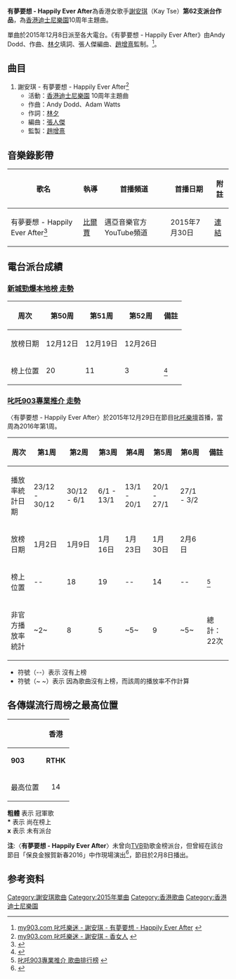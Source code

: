 {{onesource|time=2016-01-20T03:08:17+00:00}}
{{refimprove|time=2016-01-20T03:08:17+00:00}}
{{Infobox Single 
| Name           = 有夢要想 - Happily Ever After
| Cover          = 
| Artist         = [[謝安琪|謝安琪]]
| from Album     = 
| B-side         = 
| Released       = 2015年12月8日
| Format         = 電台派台
| Recorded       = 2015年
| Genre          = [[粵語流行音樂|粵語]]
| Length         = 
| Label          = [[邁亞音樂|邁亞音樂]]、[[Ban_Ban_Music|Ban Ban Music]]
| Writer         = [[林夕|林夕]]、Andy Dodd、Adam Watts、[[張人傑|張人傑]]
| Producer       = [[趙增熹|趙增熹]]
| Chronology     = [[謝安琪|謝安琪]]  派台單曲
| Last single    = 〈[[香女人|香女人]]〉<br/>(2015)
| This single    = 〈'''有夢要想 - Happily Ever After'''〉<br/>(2015)
| Next single    = 〈[[山林道_(歌曲)|山林道]]〉 <br/>(2016)
| Misc           = {{Extra album cover
  | Upper caption = 
  | Type = single
  | Cover         = 
  | Lower caption = 
}}
}}
'''有夢要想 - Happily Ever After'''為香港女歌手[[謝安琪|謝安琪]]（Kay Tse）'''第62支派台作品'''，為[[香港迪士尼樂園|香港迪士尼樂園]]10周年主題曲。

單曲於2015年12月8日派至各大電台。《有夢要想 - Happily Ever After》由Andy Dodd、{{le|Adam Watts|Adam Watts (musician)}}作曲、[[林夕|林夕]]填詞、張人傑編曲、[[趙增熹|趙增熹]]監制。<ref>[http://www.my903.com/my903/903music/detail.jsp?newsid=5408&category=search&index=0&keywords=%E8%AC%9D%E5%AE%89%E7%90%AA  my903.com 叱吒樂迷 - 謝安琪 - 有夢要想 - Happily Ever After] {{webarchive|url=https://web.archive.org/web/20170305002712/http://www.my903.com/my903/903music/detail.jsp?newsid=5408&category=search&index=0&keywords=%E8%AC%9D%E5%AE%89%E7%90%AA |date=2017-03-05 }}</ref>。

==曲目==
#謝安琪 - 有夢要想 - Happily Ever After<ref>[http://www.my903.com/my903/903music/detail.jsp?newsid=5188&category=search&index=0&keywords=%E9%A6%99%E5%A5%B3%E4%BA%BA  my903.com 叱吒樂迷 - 謝安琪 - 香女人] {{webarchive|url=https://web.archive.org/web/20170305001431/http://www.my903.com/my903/903music/detail.jsp?newsid=5188&category=search&index=0&keywords=%E9%A6%99%E5%A5%B3%E4%BA%BA |date=2017-03-05 }}</ref>
#*活動：[[香港迪士尼樂園|香港迪士尼樂園]] 10周年主題曲
#*作曲：Andy Dodd、Adam Watts
#*作詞：[[林夕|林夕]]
#*編曲：[[張人傑(音樂家)|張人傑]]
#*監製：[[趙增熹|趙增熹]]

==音樂錄影帶==
{| class="wikitable"
! 歌名 !! 執導 !! 首播頻道 !! 首播日期 !! 附註 
|-
|有夢要想 - Happily Ever After<ref>{{Cite web |url=http://www.youtube.com/watch?v=qfj2HJPLt58 |title=謝安琪 KAY TSE 最新官方MV《有夢要想-Happily Ever After》 |access-date=2016-03-02 |archive-date=2020-05-03 |archive-url=https://web.archive.org/web/20200503135216/https://www.youtube.com/watch?v=qfj2HJPLt58&gl=US&hl=en |dead-url=no }}</ref> || [[比爾賈|比爾賈]] ||邁亞音樂官方YouTube頻道||2015年7月30日||[http://www.youtube.com/watch?v=qfj2HJPLt58 連結] {{Wayback|url=http://www.youtube.com/watch?v=qfj2HJPLt58 |date=20200503135216 }}
|}

== 電台派台成績 ==

===[[新城知訊台|新城勁爆本地榜 走勢]]===
{|class="wikitable"
!周次!!第50周!!第51周!!第52周!!備註
|-
!放榜日期!!12月12日!!12月19日!!12月26日!!
|-
!榜上位置!!20!!11!!3!!<ref>{{Cite web |url=http://www.metroradio.com.hk/997/Music/Chart/Local.aspx |title=新城勁爆本地榜 |access-date=2016-01-19 |archive-date=2018-01-09 |archive-url=https://web.archive.org/web/20180109223615/http://www.metroradio.com.hk/997/Music/Chart/Local.aspx |dead-url=no }}</ref>
|}

===[[叱咤903|叱吒903專業推介 走勢]]===
〈有夢要想 - Happily Ever After〉於2015年12月29日在節目[[叱吒樂壇|叱吒樂壇]]首播，當周為2016年第1周。
{|class="wikitable"
!周次!!第1周!!第2周!!第3周!!第4周!!第5周!!第6周!!備註
|-
!播放率統計日期!!23/12 - 30/12!!30/12 - 6/1!!6/1 - 13/1!!13/1 - 20/1!!20/1 - 27/1!!27/1 - 3/2!!
|-
!放榜日期!!1月2日!!1月9日!!1月16日!!1月23日!!1月30日!!2月6日!!
|-
!榜上位置!!--!!18!!19!!--!!14!!--!!<ref>[http://www.my903.com/my903/903music/detail.jsp?newsid=4480&category=12_13_14_15_16&index=27 叱吒903專業推介 歌曲排行榜] {{webarchive|url=https://web.archive.org/web/20160305133317/http://www.my903.com/my903/903music/detail.jsp?category=12_13_14_15_16&index=27&newsid=4480 |date=2016-03-05 }}</ref>
|-
!非官方播放率統計!!~2~!!8!!5!!~5~!!9!!~5~!!總計：22次
|}
*符號（--）表示 沒有上榜
*符號（~ ~）表示 因為歌曲沒有上榜，而該周的播放率不作計算

==各傳媒流行周榜之最高位置==
{| class="wikitable" 
|- 
!rowspan=2|  || colspan=5 align="center"| '''香港'''  
|-
! '''903''' || '''RTHK''' || '''997''' ||  '''TVB'''  ||  '''DBC''' 
|-
| 最高位置 || 14 || -- || 3 || × || 7
|}

'''粗體''' 表示 冠軍歌<br>
'''*''' 表示 尚在榜上<br>
'''x''' 表示 未有派台

'''注''':〈'''有夢要想 - Happily Ever After'''〉未曾向[[TVB|TVB]]勁歌金榜派台，但曾經在該台節目「保良金猴賀新春2016」中作現場演出<REF>
{{Cite web |url=https://www.youtube.com/watch?v=wg29lwS2Apk |title=謝安琪 Kay Tse《有夢要想 - Happily Ever After》首次電視現場 Live @保良金猴賀新春2016 |access-date=2016-03-27 |archive-date=2017-03-05 |archive-url=https://web.archive.org/web/20170305034834/https://www.youtube.com/watch?v=wg29lwS2Apk |dead-url=no }}
</REF>，節目於2月8日播出。

== 参考资料 ==
{{reflist}}

{{謝安琪}}
{{謝安琪單曲列表}}


[[Category:謝安琪歌曲|Category:謝安琪歌曲]]
[[Category:2015年單曲|Category:2015年單曲]]
[[Category:香港歌曲|Category:香港歌曲]]
[[Category:香港迪士尼樂園|Category:香港迪士尼樂園]]